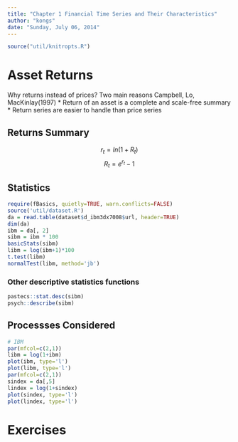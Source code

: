 ```yaml
---
title: "Chapter 1 Financial Time Series and Their Characteristics"
author: "kongs"
date: "Sunday, July 06, 2014"
---
```


```r
source("util/knitropts.R")
```

# Asset Returns

Why returns instead of prices? Two main reasons Campbell, Lo, MacKinlay(1997)
* Return of an asset is a complete and scale-free summary
* Return series are easier to handle than price series

## Returns Summary
$$ r_t = ln(1+R_t) $$
$$ R_t=e^{r_t} - 1 $$

## Statistics

```r
require(fBasics, quietly=TRUE, warn.conflicts=FALSE)
source('util/dataset.R')
da = read.table(dataset$d_ibm3dx7008$url, header=TRUE)
dim(da)
ibm = da[, 2]
sibm = ibm * 100
basicStats(sibm)
libm = log(ibm+1)*100
t.test(libm)
normalTest(libm, method='jb')
```

### Other descriptive statistics functions
```r
pastecs::stat.desc(sibm)
psych::describe(sibm)
```


## Processses Considered

```r
# IBM
par(mfcol=c(2,1))
libm = log(1+ibm)
plot(ibm, type='l')
plot(libm, type='l')
par(mfcol=c(2,1))
sindex = da[,5]
lindex = log(1+sindex)
plot(sindex, type='l')
plot(lindex, type='l')
```

# Exercises


